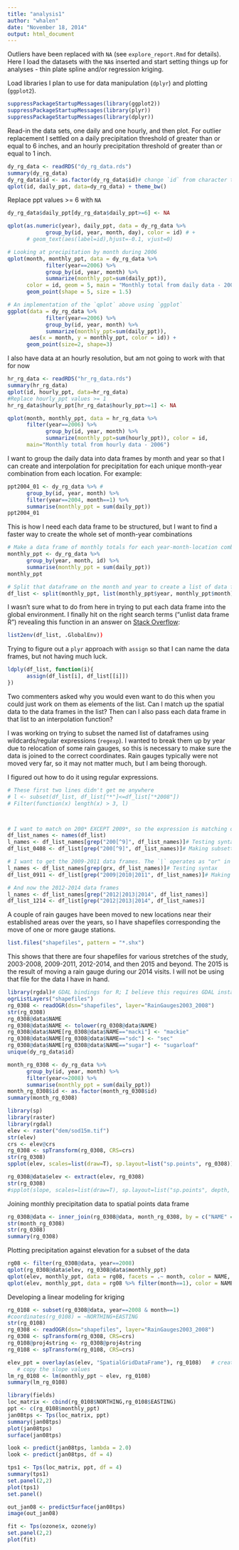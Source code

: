 ```yaml
---
title: "analysis1"
author: "whalen"
date: "November 18, 2014"
output: html_document
---
```


Outliers have been replaced with `NA` (see `explore_report.Rmd` for details). Here I load the datasets with the `NA`s inserted and start setting things up for analyses - thin plate spline and/or regression kriging.

Load libraries I plan to use for data manipulation (`dplyr`) and plotting (`ggplot2`).
```r
suppressPackageStartupMessages(library(ggplot2))
suppressPackageStartupMessages(library(plyr))
suppressPackageStartupMessages(library(dplyr))
```

Read-in the data sets, one daily and one hourly, and then plot. For outlier replacement I settled on a daily precipitation threshold of greater than or equal to 6 inches, and an hourly precipitation threshold of greater than or equal to 1 inch.
```r
dy_rg_data <- readRDS("dy_rg_data.rds")
summary(dy_rg_data)
dy_rg_data$id <- as.factor(dy_rg_data$id)# change `id` from character to factor
qplot(id, daily_ppt, data=dy_rg_data) + theme_bw()
```

Replace ppt values >= 6 with `NA`
```r
dy_rg_data$daily_ppt[dy_rg_data$daily_ppt>=6] <- NA

qplot(as.numeric(year), daily_ppt, data = dy_rg_data %>% 
            group_by(id, year, month, day), color = id) # + 
      # geom_text(aes(label=id),hjust=-0.1, vjust=0)

# Looking at precipitation by month during 2006
qplot(month, monthly_ppt, data = dy_rg_data %>% 
            filter(year==2006) %>%
            group_by(id, year, month) %>%
            summarize(monthly_ppt=sum(daily_ppt)), 
      color = id, geom = 5, main = "Monthly total from daily data - 2006") #+
      geom_point(shape = 5, size = 1.5)

# An implementation of the `qplot` above using `ggplot`
ggplot(data = dy_rg_data %>% 
            filter(year==2006) %>%
            group_by(id, year, month) %>%
            summarize(monthly_ppt=sum(daily_ppt)),
       aes(x = month, y = monthly_ppt, color = id)) +
      geom_point(size=2, shape=3)
```

I also have data at an hourly resolution, but am not going to work with that for now
```r
hr_rg_data <- readRDS("hr_rg_data.rds")
summary(hr_rg_data)
qplot(id, hourly_ppt, data=hr_rg_data)
#Replace hourly_ppt values >= 1
hr_rg_data$hourly_ppt[hr_rg_data$hourly_ppt>=1] <- NA

qplot(month, monthly_ppt, data = hr_rg_data %>%
      filter(year==2006) %>%
            group_by(id, year, month) %>%
            summarize(monthly_ppt=sum(hourly_ppt)), color = id,
      main="Monthly total from hourly data - 2006")
```

I want to group the daily data into data frames by month and year so that I can create and interpolation for precipitation for each unique month-year combination from each location. For example:
```r
ppt2004_01 <- dy_rg_data %>% #
      group_by(id, year, month) %>% 
      filter(year==2004, month==1) %>%
      summarise(monthly_ppt = sum(daily_ppt))
ppt2004_01
```

This is how I need each data frame to be structured, but I want to find a faster way to create the whole set of month-year combinations
```r
# Make a data frame of monthly totals for each year-month-location combination
monthly_ppt <- dy_rg_data %>%
      group_by(year, month, id) %>%
      summarise(monthly_ppt = sum(daily_ppt))
monthly_ppt

# Split that dataframe on the month and year to create a list of data frames with the total precipitation and location id for each month and year combo
df_list <- split(monthly_ppt, list(monthly_ppt$year, monthly_ppt$month))# 132 data frames
```

I wasn't sure what to do from here in trying to put each data frame into the global environment. I finally hit on the right search terms ("unlist data frame R") revealing this function in an answer on [Stack Overflow](http://stackoverflow.com/questions/17697239/r-unlist-a-list-of-dataframes):
```r
list2env(df_list, .GlobalEnv))
```

Trying to figure out a `plyr` approach with `assign` so that I can name the data frames, but not having much luck.
```r
ldply(df_list, function(i){
      assign(df_list[i], df_list[[i]])
})
```
Two commenters asked why you would even want to do this when you could just work on them as elements of the list. Can I match up the spatial data to the data frames in the list? Then can I also pass each data frame in that list to an interpolation function?

I was working on trying to subset the named list of dataframes using wildcards/regular expressions (`regexp`). I wanted to break them up by year due to relocation of some rain gauges, so this is necessary to make sure the data is joined to the correct coordinates. Rain gauges typically were not moved very far, so it may not matter much, but I am being thorough.

I figured out how to do it using regular expressions. 
```r
# These first two lines didn't get me anywhere
# l <- subset(df_list, df_list["*"]<=df_list["*2008"])
# Filter(function(x) length(x) > 3, l)



# I want to match on 200* EXCEPT 2009*, so the expression is matching on strings with anything following 200 except skipping the string if the next character is a 9.
df_list_names <- names(df_list)
l_names <- df_list_names[grep("200[^9]", df_list_names)]# Testing syntax
df_list_0408 <- df_list[grep("200[^9]", df_list_names)]# Making subsetted list

# I want to get the 2009-2011 data frames. The `|` operates as "or" in the expression, so I am matching on either of these three strings
l_names <- df_list_names[grep(grx, df_list_names)]# Testing syntax
df_list_0911 <- df_list[grep("2009|2010|2011", df_list_names)]# Making subsetted list

# And now the 2012-2014 data frames
l_names <- df_list_names[grep("2012|2013|2014", df_list_names)]
df_list_1214 <- df_list[grep("2012|2013|2014", df_list_names)]
```


A couple of rain gauges have been moved to new locations near their established areas over the years, so I have shapefiles corresponding the move of one or more gauge stations.
```r
list.files("shapefiles", pattern = "*.shx")
```
This shows that there are four shapefiles for various stretches of the study, 2003-2008, 2009-2011, 2012-2014, and then 2015 and beyond. The 2015 is the result of moving a rain gauge during our 2014 visits. I will not be using that file for the data I have in hand.



```r
library(rgdal)# GDAL bindings for R; I believe this requires GDAL installed for your operating system
ogrListLayers("shapefiles")
rg_0308 <- readOGR(dsn="shapefiles", layer="RainGauges2003_2008")
str(rg_0308)
rg_0308@data$NAME
rg_0308@data$NAME <- tolower(rg_0308@data$NAME)
rg_0308@data$NAME[rg_0308@data$NAME=="macki"] <- "mackie"
rg_0308@data$NAME[rg_0308@data$NAME=="sdc"] <- "sec"
rg_0308@data$NAME[rg_0308@data$NAME=="sugar"] <- "sugarloaf"
unique(dy_rg_data$id)

month_rg_0308 <- dy_rg_data %>%
      group_by(id, year, month) %>% 
      filter(year<=2008) %>%
      summarise(monthly_ppt = sum(daily_ppt))
month_rg_0308$id <- as.factor(month_rg_0308$id)
summary(month_rg_0308)
```

```r
library(sp)
library(raster)
library(rgdal)
elev <- raster("dem/sod15m.tif")
str(elev)
crs <- elev@crs
rg_0308 <- spTransform(rg_0308, CRS=crs)
str(rg_0308)
spplot(elev, scales=list(draw=T), sp.layout=list("sp.points", rg_0308))

rg_0308@data$elev <- extract(elev, rg_0308)
str(rg_0308)
#spplot(slope, scales=list(draw=T), sp.layout=list("sp.points", depth, pch="+"))
```

Joining monthly precipitation data to spatial points data frame
```r
rg_0308@data <- inner_join(rg_0308@data, month_rg_0308, by = c("NAME" = "id"))
str(month_rg_0308)
str(rg_0308)
summary(rg_0308)
```

Plotting precipitation against elevation for a subset of the data
```r
rg08 <- filter(rg_0308@data, year==2008)
qplot(rg_0308@data$elev, rg_0308@data$monthly_ppt)
qplot(elev, monthly_ppt, data = rg08, facets = .~ month, color = NAME, main = "2008 Rain")
qplot(elev, monthly_ppt, data = rg08 %>% filter(month==1), color = NAME, main = "January 2008 Rain") + geom_text(aes(label=NAME),hjust=-0.1, vjust=0)
```

Developing a linear modeling for kriging
```r
rg_0108 <- subset(rg_0308@data, year==2008 & month==1)
#coordinates(rg_0108) = ~NORTHING+EASTING
str(rg_0108)
rg_0308 <- readOGR(dsn="shapefiles", layer="RainGauges2003_2008")
rg_0308 <- spTransform(rg_0308, CRS=crs)
rg_0108@proj4string <- rg_0308@proj4string
rg_0108 <- spTransform(rg_0108, CRS=crs)

elev_ppt = overlay(as(elev, "SpatialGridDataFrame"), rg_0108)   # create grid-points overlay
   # copy the slope values
lm_rg_0108 <- lm(monthly_ppt ~ elev, rg_0108)
summary(lm_rg_0108)
```


```r
library(fields)
loc_matrix <- cbind(rg_0108$NORTHING,rg_0108$EASTING)
ppt <- c(rg_0108$monthly_ppt)
jan08tps <- Tps(loc_matrix, ppt)
summary(jan08tps)
plot(jan08tps)
surface(jan08tps)

look <- predict(jan08tps, lambda = 2.0)
look <- predict(jan08tps, df = 4)

tps1 <- Tps(loc_matrix, ppt, df = 4)
summary(tps1)
set.panel(2,2)
plot(tps1)
set.panel()

out_jan08 <- predictSurface(jan08tps)
image(out_jan08)

fit <- Tps(ozone$x, ozone$y)
set.panel(2,2)
plot(fit)

```

